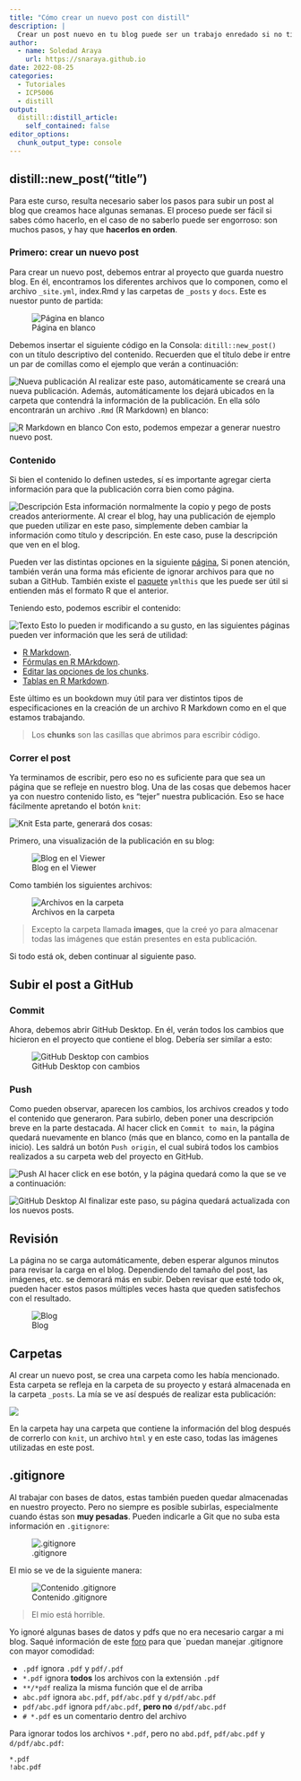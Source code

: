 ```yaml
---
title: "Cómo crear un nuevo post con distill"
description: |
  Crear un post nuevo en tu blog puede ser un trabajo enredado si no tienes claro los pasos a seguir. En este tutorial, pretendo darte los pasos lo más claro posible de cómo subir tu nuevo post al blog creado con anterioridad.
author:
  - name: Soledad Araya
    url: https://snaraya.github.io
date: 2022-08-25
categories:
  - Tutoriales
  - ICP5006
  - distill
output:
  distill::distill_article:
    self_contained: false
editor_options: 
  chunk_output_type: console
---
```


## distill::new_post("title")

Para este curso, resulta necesario saber los pasos para subir un post al blog que creamos hace algunas semanas. El proceso puede ser fácil si sabes cómo hacerlo, en el caso de no saberlo puede ser engorroso: son muchos pasos, y hay que **hacerlos en orden**.

### Primero: crear un nuevo post

Para crear un nuevo post, debemos entrar al proyecto que guarda nuestro blog. En él, encontramos los diferentes archivos que lo componen, como el archivo `_site.yml`, index.Rmd y las carpetas de `_posts` y `docs`. Este es nuestor punto de partida:

![Página en blanco](images/inicio blog.png)

Debemos insertar el siguiente código en la Consola: `ditill::new_post()` con un título descriptivo del contenido. Recuerden que el título debe ir entre un par de comillas como el ejemplo que verán a continuación:

![Nueva publicación](images/new post-blog.png)
Al realizar este paso, automáticamente se creará una nueva publicación. Además, automáticamente los dejará ubicados en la carpeta que contendrá la información de la publicación. En ella sólo encontrarán un archivo `.Rmd` (R Markdown) en blanco:

![R Markdown en blanco](images/new post-clean.png)
Con esto, podemos empezar a generar nuestro nuevo post.

### Contenido

Si bien el contenido lo definen ustedes, sí es importante agregar cierta información para que la publicación corra bien como página. 

![Descripción](images/new post-descripcion.png)
Esta información normalmente la copio y pego de posts creados anteriormente. Al crear el blog, hay una publicación de ejemplo que pueden utilizar en este paso, simplemente deben cambiar la información como título y descripción. En este caso, puse la descripción que ven en el blog.

Pueden ver las distintas opciones en la siguiente [página](https://rstudio.github.io/distill/website.html), Si ponen atención, también verán una forma más eficiente de ignorar archivos para que no suban a GitHub. También existe el [paquete](https://ymlthis.r-lib.org/reference/yml_distill_opts.html) `ymlthis` que les puede ser útil si entienden más el formato R que el anterior. 

Teniendo esto, podemos escribir el contenido:

![Texto](images/new post-texto.png)
Esto lo pueden ir modificando a su gusto, en las siguientes páginas pueden ver información que les será de utilidad:

* [R Markdown](https://rmarkdown.rstudio.com/lesson-1.html).
* [Fórmulas en R MArkdown](https://rpruim.github.io/s341/S19/from-class/MathinRmd.html).
* [Editar las opciones de los chunks](https://bookdown.org/yihui/rmarkdown-cookbook/chunk-options.html).
* [Tablas en R Markdown](https://bookdown.org/yihui/rmarkdown-cookbook/tables.html).

Este último es un bookdown muy útil para ver distintos tipos de especificaciones en la creación de un archivo R Markdown como en el que estamos trabajando.

>Los **chunks** son las casillas que abrimos para escribir código.

### Correr el post

Ya terminamos de escribir, pero eso no es suficiente para que sea un página que se refleje en nuestro blog. Una de las cosas que debemos hacer ya con nuestro contenido listo, es "tejer" nuestra publicación. Eso se hace fácilmente apretando el botón `knit`:

![Knit](images/knit.png)
Esta parte, generará dos cosas:

Primero, una visualización de la publicación en su blog:

![Blog en el Viewer](images/blog cargado-view.png)

Como también los siguientes archivos:

![Archivos en la carpeta](images/blog cargado-files.png)

>Excepto la carpeta llamada **images**, que la creé yo para almacenar todas las imágenes que están presentes en esta publicación.

Si todo está ok, deben continuar al siguiente paso.

## Subir el post a GitHub

### Commit

Ahora, debemos abrir GitHub Desktop. En él, verán todos los cambios que hicieron en el proyecto que contiene el blog. Debería ser similar a esto:

![GitHub Desktop con cambios](images/github commit.png)

### Push

Como pueden observar, aparecen los cambios, los archivos creados y todo el contenido que generaron. Para subirlo, deben poner una descripción breve en la parte destacada. Al hacer click en `Commit to main`, la página quedará nuevamente en blanco (más que en blanco, como en la pantalla de inicio). Les saldrá un botón `Push origin`, el cual subirá todos los cambios realizados a su carpeta web del proyecto en GitHub.

![Push](images/push origin.png)
Al hacer click en ese botón, y la página quedará como la que se ve a continuación:

![GitHub Desktop](images/github limpio.png)
Al finalizar este paso, su página quedará actualizada con los nuevos posts.

## Revisión

La página no se carga automáticamente, deben esperar algunos minutos para revisar la carga en el blog. Dependiendo del tamaño del post, las imágenes, etc. se demorará más en subir. Deben revisar que esté todo ok, pueden hacer estos pasos múltiples veces hasta que queden satisfechos con el resultado.

![Blog](images/pagina actualizada.png)

## Carpetas

Al crear un nuevo post, se crea una carpeta como les había mencionado. Esta carpeta se refleja en la carpeta de su proyecto y estará almacenada en la carpeta `_posts`. La mía se ve así después de realizar esta publicación:

![](images/carpetas.png)

En la carpeta hay una carpeta que contiene la información del blog después de correrlo con `knit`, un archivo `html` y en este caso, todas las imágenes utilizadas en este post.

## .gitignore

Al trabajar con bases de datos, estas también pueden quedar almacenadas en nuestro proyecto. Pero no siempre es posible subirlas, especialmente cuando éstas son **muy pesadas**. Pueden indicarle a Git que no suba esta información en `.gitignore`:

![.gitignore](images/gitignore.png)

El mio se ve de la siguiente manera:

![Contenido .gitignore](images/gitignore contenido.png)

>El mio está horrible.

Yo ignoré algunas bases de datos y pdfs que no era necesario cargar a mi blog. Saqué información de este [foro](https://superuser.com/questions/1431796/difference-between-pdf-and-pdf-in-gitignore) para que `puedan manejar .gitignore con mayor comodidad:

* `.pdf` ignora `.pdf` y `pdf/.pdf`
* `*.pdf` ignora **todos** los archivos con la extensión `.pdf`
* `**/*pdf` realiza la misma función que el de arriba
* `abc.pdf` ignora `abc.pdf`, `pdf/abc.pdf` y `d/pdf/abc.pdf`
* `pdf/abc.pdf` ignora `pdf/abc.pdf`, **pero no** `d/pdf/abc.pdf`
* `# *.pdf` es un comentario dentro del archivo

Para ignorar todos los archivos `*.pdf`, pero no `abd.pdf`, `pdf/abc.pdf` y `d/pdf/abc.pdf`:

```
*.pdf
!abc.pdf
```

